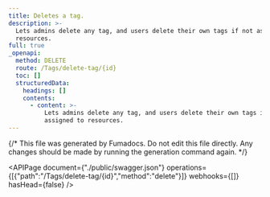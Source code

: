 ```yaml
---
title: Deletes a tag.
description: >-
  Lets admins delete any tag, and users delete their own tags if not assigned to
  resources.
full: true
_openapi:
  method: DELETE
  route: /Tags/delete-tag/{id}
  toc: []
  structuredData:
    headings: []
    contents:
      - content: >-
          Lets admins delete any tag, and users delete their own tags if not
          assigned to resources.
---
```


{/* This file was generated by Fumadocs.
Do not edit this file directly. Any changes should be made by running the generation command again. */}

<APIPage document={"./public/swagger.json"} operations={[{"path":"/Tags/delete-tag/{id}","method":"delete"}]} webhooks={[]} hasHead={false} />